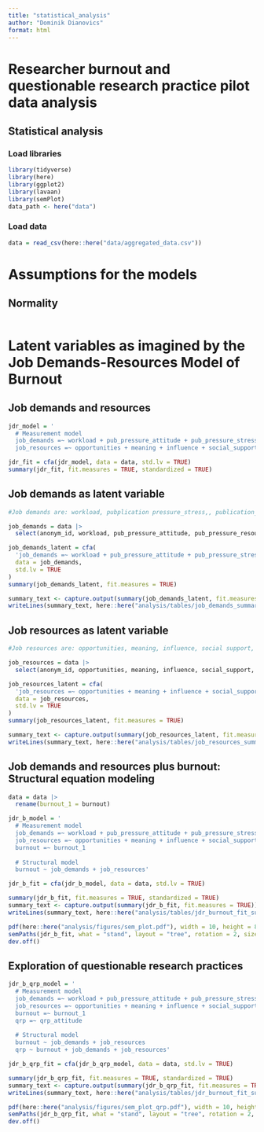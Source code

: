 ```yaml
---
title: "statistical_analysis"
author: "Dominik Dianovics"
format: html
---
```


# Researcher burnout and questionable research practice pilot data analysis

## Statistical analysis

### Load libraries

```r
library(tidyverse)
library(here)
library(ggplot2)
library(lavaan)
library(semPlot)
data_path <- here("data")
```

### Load data

```r
data = read_csv(here::here("data/aggregated_data.csv"))
```

# Assumptions for the models

## Normality
```r

```

##

# Latent variables as imagined by the Job Demands-Resources Model of Burnout

## Job demands and resources
```r
jdr_model = '
  # Measurement model
  job_demands =~ workload + pub_pressure_attitude + pub_pressure_stress + role_ambiguity + role_conflict + work_life_balance
  job_resources =~ opportunities + meaning + influence + social_support + pay_satisfaction + tool_satisfaction + general_satisfaction + job_security + pub_pressure_resource'

jdr_fit = cfa(jdr_model, data = data, std.lv = TRUE)
summary(jdr_fit, fit.measures = TRUE, standardized = TRUE)
```

## Job demands as latent variable
```r
#Job demands are: workload, pubplication pressure_stress,, publication_pressure_attitude role stressors, work-life balance

job_demands = data |>
  select(anonym_id, workload, pub_pressure_attitude, pub_pressure_resource, pub_pressure_stress, role_ambiguity, role_conflict, work_life_balance)

job_demands_latent = cfa(
  'job_demands =~ workload + pub_pressure_attitude + pub_pressure_stress + role_ambiguity + role_conflict + work_life_balance',
  data = job_demands,
  std.lv = TRUE
)
summary(job_demands_latent, fit.measures = TRUE)

summary_text <- capture.output(summary(job_demands_latent, fit.measures = TRUE))
writeLines(summary_text, here::here("analysis/tables/job_demands_summary.txt"))
```

## Job resources as latent variable
```r
#Job resources are: opportunities, meaning, influence, social support, pay, tool, and general satisfaction, job insecurity

job_resources = data |>
  select(anonym_id, opportunities, meaning, influence, social_support, pay_satisfaction, tool_satisfaction, general_satisfaction, job_security, pub_pressure_resource)

job_resources_latent = cfa(
  'job_resources =~ opportunities + meaning + influence + social_support + pay_satisfaction + tool_satisfaction + general_satisfaction + job_security + pub_pressure_resource',
  data = job_resources,
  std.lv = TRUE
)
summary(job_resources_latent, fit.measures = TRUE)

summary_text <- capture.output(summary(job_resources_latent, fit.measures = TRUE))
writeLines(summary_text, here::here("analysis/tables/job_resources_summary.txt"))
```

## Job demands and resources plus burnout: Structural equation modeling
```r
data = data |> 
  rename(burnout_1 = burnout)

jdr_b_model = '
  # Measurement model
  job_demands =~ workload + pub_pressure_attitude + pub_pressure_stress + role_ambiguity + role_conflict + work_life_balance
  job_resources =~ opportunities + meaning + influence + social_support + pay_satisfaction + tool_satisfaction + pub_pressure_resource + general_satisfaction + job_security
  burnout =~ burnout_1
  
  # Structural model
  burnout ~ job_demands + job_resources'

jdr_b_fit = cfa(jdr_b_model, data = data, std.lv = TRUE)

summary(jdr_b_fit, fit.measures = TRUE, standardized = TRUE)
summary_text <- capture.output(summary(jdr_b_fit, fit.measures = TRUE))
writeLines(summary_text, here::here("analysis/tables/jdr_burnout_fit_summary.txt"))

pdf(here::here("analysis/figures/sem_plot.pdf"), width = 10, height = 8)
semPaths(jdr_b_fit, what = "stand", layout = "tree", rotation = 2, sizeMan = 12, sizeMan2 = 6, nCharNodes = 6)
dev.off()
```

## Exploration of questionable research practices
```r
jdr_b_qrp_model = '
  # Measurement model
  job_demands =~ workload + pub_pressure_attitude + pub_pressure_stress + role_ambiguity + role_conflict + work_life_balance
  job_resources =~ opportunities + meaning + influence + social_support + pay_satisfaction + tool_satisfaction + pub_pressure_resource + general_satisfaction + job_security
  burnout =~ burnout_1
  qrp =~ qrp_attitude
  
  # Structural model
  burnout ~ job_demands + job_resources
  qrp ~ burnout + job_demands + job_resources'

jdr_b_qrp_fit = cfa(jdr_b_qrp_model, data = data, std.lv = TRUE)

summary(jdr_b_qrp_fit, fit.measures = TRUE, standardized = TRUE)
summary_text <- capture.output(summary(jdr_b_qrp_fit, fit.measures = TRUE))
writeLines(summary_text, here::here("analysis/tables/jdr_burnout_fit_summary.txt"))

pdf(here::here("analysis/figures/sem_plot_qrp.pdf"), width = 10, height = 8)
semPaths(jdr_b_qrp_fit, what = "stand", layout = "tree", rotation = 2, sizeMan = 6, sizeMan2 = 6, nCharNodes = 6)
dev.off()
```

